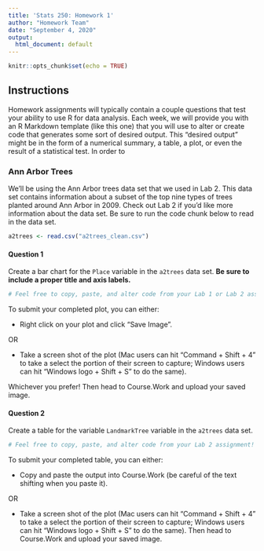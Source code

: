 ---
title: 'Stats 250: Homework 1'
author: "Homework Team"
date: "September 4, 2020"
output:
  html_document: default
---

```{r setup, include=FALSE}
knitr::opts_chunk$set(echo = TRUE)
```

## Instructions

Homework assignments will typically contain a couple questions that test your ability to use R for data analysis. Each week, we will provide you with an R Markdown template (like this one) that you will use to alter or create code that generates some sort of desired output. This "desired output" might be in the form of a numerical summary, a table, a plot, or even the result of a statistical test. In order to 

### Ann Arbor Trees

We'll be using the Ann Arbor trees data set that we used in Lab 2. This data set contains information about a subset of the top nine types of trees planted around Ann Arbor in 2009. Check out Lab 2 if you'd like more information about the data set. Be sure to run the code chunk below to read in the data set.

```{r readData, error = T}
a2trees <- read.csv("a2trees_clean.csv")
```

#### Question 1

Create a bar chart for the `Place` variable in the `a2trees` data set. **Be sure to include a proper title and axis labels.**  

```{r placePlot, error = T}
# Feel free to copy, paste, and alter code from your Lab 1 or Lab 2 assignment! (Remember that this text is a comment, so R ignores it; you can delete it if you want. If you don't delete it, START CODE ON THE NEXT BLANK LINE)

```

To submit your completed plot, you can either:

- Right click on your plot and click "Save Image".

OR

- Take a screen shot of the plot (Mac users can hit "Command + Shift + 4" to take a select the portion of their screen to capture; Windows users can hit "Windows logo + Shift + S" to do the same).

Whichever you prefer! Then head to Course.Work and upload your saved image.


#### Question 2

Create a table for the variable `LandmarkTree` variable in the `a2trees` data set.  

```{r landmarkTable, error = T}
# Feel free to copy, paste, and alter code from your Lab 2 assignment! (Remember that this text is a comment, so R ignores it; you can delete it if you want. If you don't delete it, START CODE ON THE NEXT BLANK LINE)

```

To submit your completed table, you can either:

- Copy and paste the output into Course.Work (be careful of the text shifting when you paste it).

OR

- Take a screen shot of the plot (Mac users can hit "Command + Shift + 4" to take a select the portion of their screen to capture; Windows users can hit "Windows logo + Shift + S" to do the same). Then head to Course.Work and upload your saved image.
